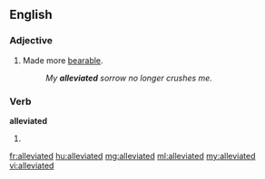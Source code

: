 ==English==

===Adjective===
{{en-adj}}

#Made more [[bearable]].
#:''My '''alleviated''' sorrow no longer crushes me.''

===Verb===
'''alleviated'''

#{{past of|[[alleviate]]}}

[[fr:alleviated]]
[[hu:alleviated]]
[[mg:alleviated]]
[[ml:alleviated]]
[[my:alleviated]]
[[vi:alleviated]]